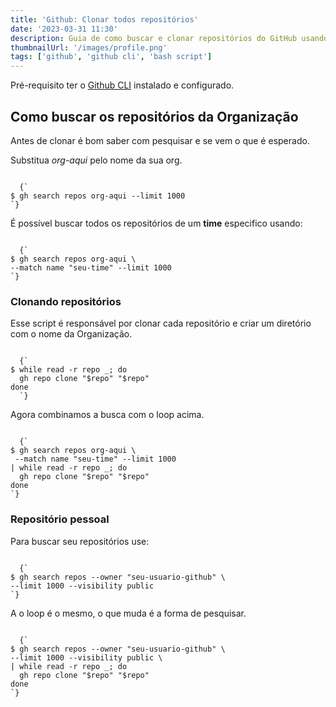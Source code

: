 ```yaml
---
title: 'Github: Clonar todos repositórios'
date: '2023-03-31 11:30'
description: Guia de como buscar e clonar repositórios do GitHub usando o GitHub CLI
thumbnailUrl: '/images/profile.png'
tags: ['github', 'github cli', 'bash script']
---
```


Pré-requisito ter o [Github CLI](https://cli.github.com/) instalado e configurado.

## Como buscar os repositórios da **Organização**

Antes de clonar é bom saber com pesquisar e se vem o que é esperado.

Substitua _org-aqui_ pelo nome da sua org.

<Code language="bash">
  {`
$ gh search repos org-aqui --limit 1000
`}
</Code>

É possível buscar todos os repositórios de um **time** especifico usando:

<Code language="bash">
  {`
$ gh search repos org-aqui \
--match name "seu-time" --limit 1000
`}
</Code>

### Clonando repositórios

Esse script é responsável por clonar cada repositório e criar um diretório com o nome da Organização.

<Code language="bash">
  {`
$ while read -r repo _; do
  gh repo clone "$repo" "$repo"
done
  `}
</Code>

Agora combinamos a busca com o loop acima.

<Code language="bash">
  {`
$ gh search repos org-aqui \
 --match name "seu-time" --limit 1000
| while read -r repo _; do
  gh repo clone "$repo" "$repo"
done
`}
</Code>

### Repositório pessoal

Para buscar seu repositórios use:

<Code language="bash">
  {`
$ gh search repos --owner "seu-usuario-github" \
--limit 1000 --visibility public
`}
</Code>

A o loop é o mesmo, o que muda é a forma de pesquisar.

<Code language="bash">
  {`
$ gh search repos --owner "seu-usuario-github" \
--limit 1000 --visibility public \
| while read -r repo _; do
  gh repo clone "$repo" "$repo"
done
`}
</Code>
